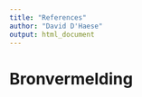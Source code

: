 ---
title: "References"
author: "David D'Haese"
output: html_document
---

# Bronvermelding {-}

